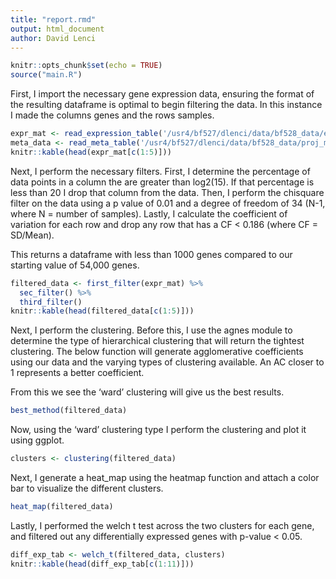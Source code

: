 ```yaml
---
title: "report.rmd"
output: html_document
author: David Lenci
---
```


```r
knitr::opts_chunk$set(echo = TRUE)
source("main.R")
```

First, I import the necessary gene expression data, ensuring the format of the resulting
dataframe is optimal to begin filtering the data. In this instance I made the columns genes and the rows samples.

```r
expr_mat <- read_expression_table('/usr4/bf527/dlenci/data/bf528_data/example_intensity_data.csv')
meta_data <- read_meta_table('/usr4/bf527/dlenci/data/bf528_data/proj_metadata.csv')
knitr::kable(head(expr_mat[c(1:5)]))
```
Next, I perform the necessary filters. First, I determine the percentage of data points in a column the are greater than log2(15). If that percentage is less than 20 I drop that column from the data. Then, I perform the chisquare filter on the data using a p value of 0.01 and a degree of freedom of 34 (N-1, where N = number of samples). Lastly, I calculate the coefficient of variation for each row and drop any row that has a CF < 0.186 (where CF = SD/Mean).

This returns a dataframe with less than 1000 genes compared to our starting value of 54,000 genes.


```r
filtered_data <- first_filter(expr_mat) %>%
  sec_filter() %>%
  third_filter()
knitr::kable(head(filtered_data[c(1:5)]))
```

Next, I perform the clustering. Before this, I use the agnes module to determine the type of hierarchical clustering that will return the tightest clustering. The below function will generate agglomerative coefficients using our data and the varying types of clustering available. An AC closer to 1 represents a better coefficient.

From this we see the 'ward' clustering will give us the best results.

```r
best_method(filtered_data)
```

Now, using the 'ward' clustering type I perform the clustering and plot it using ggplot.

```r
clusters <- clustering(filtered_data)
```

Next, I generate a heat_map using the heatmap function and attach a color bar to visualize
the different clusters.

```r
heat_map(filtered_data)
```
Lastly, I performed the welch t test across the two clusters for each gene, and filtered out any 
differentially expressed genes with p-value < 0.05.

```r
diff_exp_tab <- welch_t(filtered_data, clusters)
knitr::kable(head(diff_exp_tab[c(1:11)]))

```
